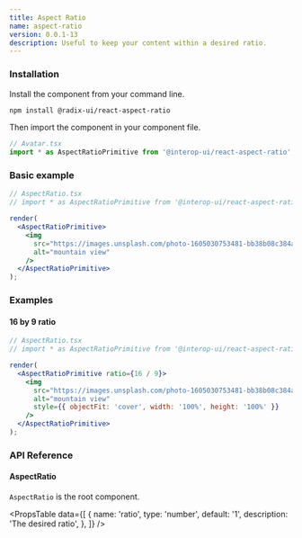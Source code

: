 ```yaml
---
title: Aspect Ratio
name: aspect-ratio
version: 0.0.1-13
description: Useful to keep your content within a desired ratio.
---
```


### Installation

Install the component from your command line.

```bash
npm install @radix-ui/react-aspect-ratio
```

Then import the component in your component file.

```jsx
// Avatar.tsx
import * as AspectRatioPrimitive from '@interop-ui/react-aspect-ratio';
```

### Basic example

```jsx live manual
// AspectRatio.tsx
// import * as AspectRatioPrimitive from '@interop-ui/react-aspect-ratio';

render(
  <AspectRatioPrimitive>
    <img
      src="https://images.unsplash.com/photo-1605030753481-bb38b08c384a?&auto=format&fit=crop&w=800&q=80"
      alt="mountain view"
    />
  </AspectRatioPrimitive>
);
```

### Examples

#### 16 by 9 ratio

```jsx live manual compact
// AspectRatio.tsx
// import * as AspectRatioPrimitive from '@interop-ui/react-aspect-ratio';

render(
  <AspectRatioPrimitive ratio={16 / 9}>
    <img
      src="https://images.unsplash.com/photo-1605030753481-bb38b08c384a?&auto=format&fit=crop&w=800&q=80"
      alt="mountain view"
      style={{ objectFit: 'cover', width: '100%', height: '100%' }}
    />
  </AspectRatioPrimitive>
);
```

### API Reference

#### AspectRatio

`AspectRatio` is the root component.

<PropsTable
  data={[
    {
      name: 'ratio',
      type: 'number',
      default: '1',
      description: 'The desired ratio',
    },
  ]}
/>
